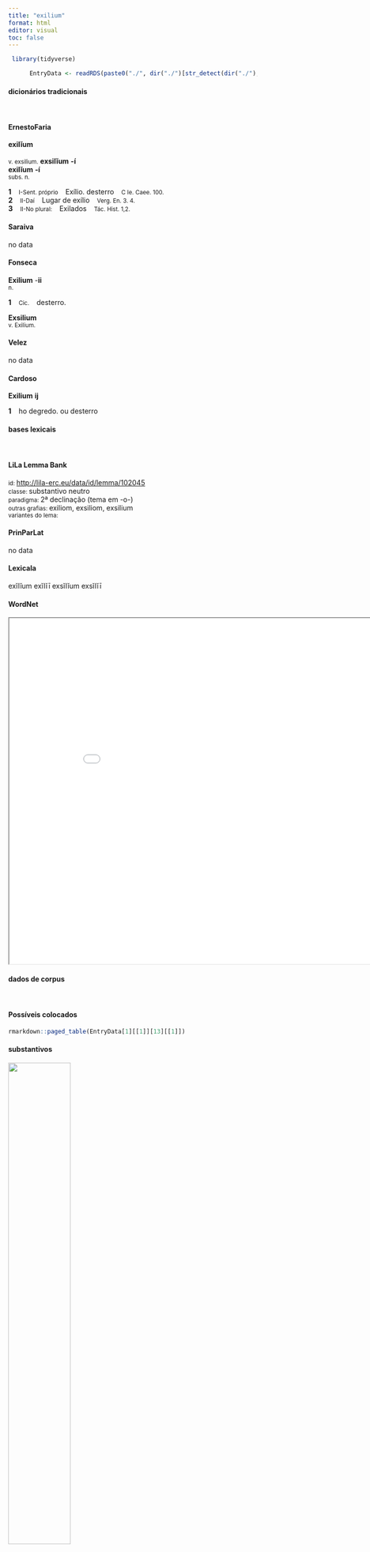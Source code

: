```yaml
---
title: "exilium"
format: html
editor: visual
toc: false
---
```



```r
 library(tidyverse) 

      EntryData <- readRDS(paste0("./", dir("./")[str_detect(dir("./"), "_xx101-120-105-108-105-117-109xx_.rds")]))

```


#### dicionários tradicionais

&emsp;




::: panel-tabset

#### ErnestoFaria

<b>exilĭum</b> <br> <small></small> <br> <small>v. exsilìum.</small> 
 <b>exsilĭum</b> <b>-í</b> <br> <b>exilĭum</b> <b>-í</b> <br> <small>subs. n.</small> <br> <small></small>   <p> <b>1</b> &ensp; <small>I-Sent. próprio</small> &ensp; Exílio. desterro &ensp; <small>C Ie. Caee. 100.</small> <br> <b>2</b> &ensp; <small>II-Daí</small> &ensp; Lugar de exílio &ensp; <small>Verg. En. 3. 4.</small> <br> <b>3</b> &ensp; <small>II-No plural:</small> &ensp; Exilados &ensp; <small>Tác. Hist. 1,2.</small> </p>




#### Saraiva

no data




#### Fonseca

<b>Exilium</b> -<b>ii</b> <br> <small>n.</small>   <p> <b>1</b> &ensp; <small>Cic.</small> &ensp; desterro. </p> 
 <b>Exsilium</b> <br> <small>v. Exilium.</small>




#### Velez

no data




#### Cardoso

<b>Exilium</b> <b>ij</b>   <p> <b>1</b> &ensp; ho degredo. ou desterro </p>


:::



#### bases lexicais

&emsp;






::: panel-tabset

#### LiLa Lemma Bank

<small> id: </small> <a href=' http://lila-erc.eu/data/id/lemma/102045 ' target="_blank"> http://lila-erc.eu/data/id/lemma/102045 </a> <br>
<small> classe: </small> substantivo neutro   <br>
<small> paradigma: </small> 2ª declinação (tema em -o-) <br>
<small> outras grafias: </small> exiliom, exsiliom, exsilium <br>
<small> variantes do lema: </small>  <br>





#### PrinParLat

no data




#### Lexicala

exĭlĭum 
 exĭlĭī 
 exsĭlĭum 
 exsĭlĭī




#### WordNet

<iframe width='900' height='700' src='Media/Tree__xx101-120-105-108-105-117-109xx__sem_type_lexemes_pt.html'>

</iframe>


:::



#### dados de corpus

&emsp;




::: panel-tabset

#### Possíveis colocados

```r

rmarkdown::paged_table(EntryData[1][[1]][13][[1]])

```


#### substantivos

![](./Media/wordcloud__xx101-120-105-108-105-117-109xx__BY_collocate_scoreSUBST.webp){width=50% fig-alt='This chart plots collocate by scoreSUBST, for the headword exilium here are all the values plotted: collocate: in; scoreSUBST: 0. collocate: animus; scoreSUBST: 2'}




#### adjetivos

![](./Media/wordcloud__xx101-120-105-108-105-117-109xx__BY_collocate_scoreADJ.webp){width=50% fig-alt='This chart plots collocate by scoreADJ, for the headword exilium here are all the values plotted: collocate: in; scoreADJ: 0. collocate: animus; scoreADJ: 0'}




#### verbos

![](./Media/wordcloud__xx101-120-105-108-105-117-109xx__BY_collocate_scoreVERBO.webp){width=50% fig-alt='This chart plots collocate by scoreVERBO, for the headword exilium here are all the values plotted: collocate: in; scoreVERBO: 0. collocate: animus; scoreVERBO: 0'}




#### advérbios

![](./Media/wordcloud__xx101-120-105-108-105-117-109xx__BY_collocate_scoreADV.webp){width=50% fig-alt='This chart plots collocate by scoreADV, for the headword exilium here are all the values plotted: collocate: in; scoreADV: 0. collocate: animus; scoreADV: 0'}




#### preposições e conjunções

![](./Media/wordcloud__xx101-120-105-108-105-117-109xx__BY_collocate_scoreFUNC.webp){width=50% fig-alt='This chart plots collocate by scoreFUNC, for the headword exilium here are all the values plotted: collocate: in; scoreFUNC: 30. collocate: animus; scoreFUNC: 0'}


:::



::: panel-tabset

#### ExemplosTraduzidos

<p> interrogas me num in <b>exsilium</b> <br> <small> Cic.Catil.1.13.3 <br> Perguntas-me se para o exílio. <small> [JDD, de outra edição] </small> </small> </p>
; <p> in <b>exsilium</b> eiciebam quem iam ingressum esse in bellum uideram <br> <small> Cic.Catil.2.14.1 <br> Eu mandava para o exílio quem eu vira que já tinha ingressado na guerra? <small> [JDD, de outra edição] </small> </small> </p>
; <p> si enim est in <b>exsilio</b> sicuti est quid amplius postulatis <br> <small> Cic.Lig.13 <br> Pois se está no exílio, como está, o que mais reclamais? <small> [JDD] </small> </small> </p>
; <p> quod aequiore animo passus est se patriae eripi quam sibi <b>exilium</b> <br> <small> Sen.Prov.3.7 <br> porque suportou ser arrebatado de sua pátria com o ânimo mais sereno do que ficar privado do exílio? <small> [JDD, de outra edição] </small> </small> </p>





#### Frequência por autor

![](./Media/barchart__xx101-120-105-108-105-117-109xx__lemma_BY_author_Frequencies.webp){width=50% fig-alt='This charts plots the frequency of lemma by author_Frequencies. The Tacitus subcorpus registers the highest normalized frequency, with the value of 13.73 and an absolute frequency of 4. The Seneca subcorpus follows, with a normalized frequency of 5.41 and an absolute frequency of 29. the subcorpus with the least normalized frequency is Caesar with the normalized value of 0 and an absolute freqeuncy of 0. here are all the values: subcorpus: Caesar ; normalized frequency: 0 ; absolute frequency: 0. subcorpus: Cicero ; normalized frequency: 25 ; absolute frequency: 1.55739951658319. subcorpus: Horatius ; normalized frequency: 0 ; absolute frequency: 0. subcorpus: Ovidius ; normalized frequency: 0 ; absolute frequency: 0. subcorpus: Phaedrus ; normalized frequency: 0 ; absolute frequency: 0. subcorpus: Sallustius ; normalized frequency: 4 ; absolute frequency: 3.71023096187738. subcorpus: Seneca ; normalized frequency: 29 ; absolute frequency: 5.41236632388347. subcorpus: Suetonius ; normalized frequency: 0 ; absolute frequency: 0. subcorpus: Tacitus ; normalized frequency: 4 ; absolute frequency: 13.7315482320632. subcorpus: Vergilius ; normalized frequency: 0 ; absolute frequency: 0. subcorpus: Hieronymus ; normalized frequency: 0 ; absolute frequency: 0'}




#### Frequência por gênero

![](./Media/barchart__xx101-120-105-108-105-117-109xx__lemma_BY_genre_Frequencies.webp){width=50% fig-alt='This charts plots the frequency of lemma by genre_Frequencies. The Prosa.filosófica subcorpus registers the highest normalized frequency, with the value of 4.45 and an absolute frequency of 27. The Poesia.didática subcorpus follows, with a normalized frequency of 0 and an absolute frequency of 0. the subcorpus with the least normalized frequency is Poesia.lírica with the normalized value of 0 and an absolute freqeuncy of 0. here are all the values: subcorpus: Prosa.histórica ; normalized frequency: 8 ; absolute frequency: 1.94746707563475. subcorpus: Prosa.filosófica ; normalized frequency: 27 ; absolute frequency: 4.44803215762508. subcorpus: Prosa.oratória ; normalized frequency: 23 ; absolute frequency: 2.20828972761226. subcorpus: Prosa.epistolográfica ; normalized frequency: 1 ; absolute frequency: 0.264977874347492. subcorpus: Poesia.lírica ; normalized frequency: 0 ; absolute frequency: 0. subcorpus: Poesia.didática ; normalized frequency: 0 ; absolute frequency: 0. subcorpus: Poesia.trágica ; normalized frequency: 3 ; absolute frequency: 2.60597637248089. subcorpus: Poesia.épica ; normalized frequency: 0 ; absolute frequency: 0. subcorpus: Prosa.ficcional ; normalized frequency: 0 ; absolute frequency: 0'}




#### Frequência por século

![](./Media/barchart__xx101-120-105-108-105-117-109xx__lemma_BY_period_Frequencies.webp){width=50% fig-alt='This charts plots the frequency of lemma by period_Frequencies. The II.d.C. subcorpus registers the highest normalized frequency, with the value of 10.47 and an absolute frequency of 4. The I.d.C. subcorpus follows, with a normalized frequency of 4.44 and an absolute frequency of 29. the subcorpus with the least normalized frequency is IV.d.C. with the normalized value of 0 and an absolute freqeuncy of 0. here are all the values: subcorpus: I.a.C. ; normalized frequency: 29 ; absolute frequency: 1.34977891552246. subcorpus: I.d.C. ; normalized frequency: 29 ; absolute frequency: 4.43628575799296. subcorpus: II.d.C. ; normalized frequency: 4 ; absolute frequency: 10.4712041884817. subcorpus: IV.d.C. ; normalized frequency: 0 ; absolute frequency: 0'}


:::

